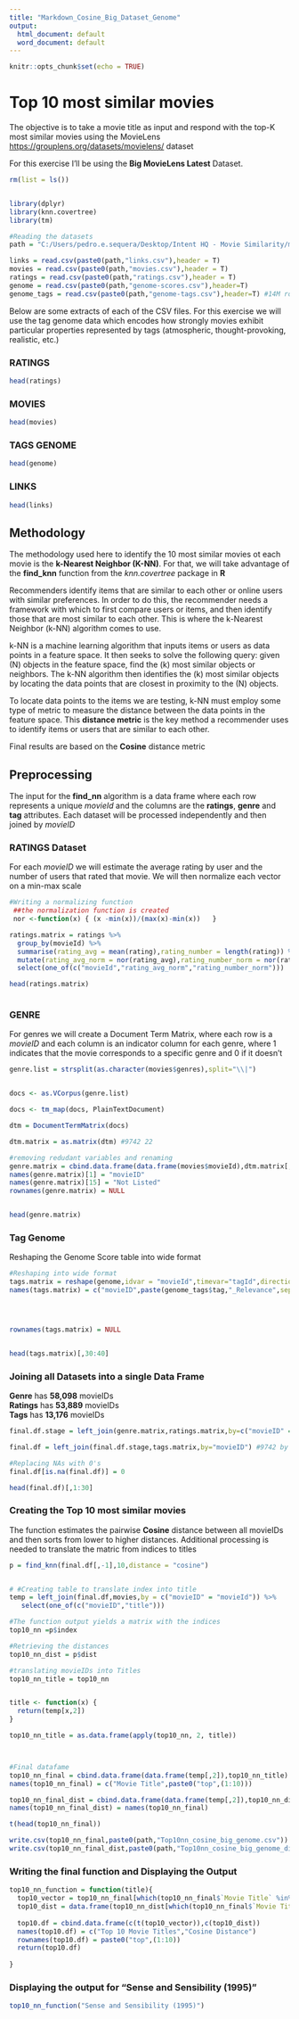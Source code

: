 ```yaml
---
title: "Markdown_Cosine_Big_Dataset_Genome"
output:
  html_document: default
  word_document: default
---
```


```r
knitr::opts_chunk$set(echo = TRUE)
```

# Top 10 most similar movies

The objective is to take a movie title as input and respond with the top-K most similar movies using the MovieLens <https://grouplens.org/datasets/movielens/> dataset

For this exercise I'll be using the **Big MovieLens Latest** Dataset. 




```r
rm(list = ls())


library(dplyr)
library(knn.covertree)
library(tm)

#Reading the datasets
path = "C:/Users/pedro.e.sequera/Desktop/Intent HQ - Movie Similarity/ml-latest/"

links = read.csv(paste0(path,"links.csv"),header = T)
movies = read.csv(paste0(path,"movies.csv"),header = T)
ratings = read.csv(paste0(path,"ratings.csv"),header = T)
genome = read.csv(paste0(path,"genome-scores.csv"),header=T)
genome_tags = read.csv(paste0(path,"genome-tags.csv"),header=T) #14M rows


```


Below are some extracts of each of the CSV files. For this exercise we will use the tag genome data which encodes how strongly movies exhibit particular properties represented by tags (atmospheric, thought-provoking, realistic, etc.)

### RATINGS
```r
head(ratings)
```

### MOVIES
```r
head(movies)
```

### TAGS GENOME
```r
head(genome)
```

### LINKS
```r
head(links)
```

## Methodology 

The methodology used here to identify the 10 most similar movies ot each movie is the **k-Nearest Neighbor (K-NN)**. For that, we will take advantage of the **find_knn** function from the *knn.covertree* package in **R** 

Recommenders identify items that are similar to each other or online users with similar preferences. In order to do this, the recommender needs a framework with which to first compare users or items, and then identify those that are most similar to each other. This is where the k-Nearest Neighbor (k-NN) algorithm comes to use.

k-NN is a machine learning algorithm that inputs items or users as data points in a feature space. It then seeks to solve the following query: given (N) objects in the feature space, find the (k) most similar objects or neighbors. The k-NN algorithm then identifies the (k) most similar objects by locating the data points that are closest in proximity to the (N) objects.

To locate data points to the items we are testing, k-NN must employ some type of metric to measure the distance between the data points in the feature space. This **distance metric** is the key method a recommender uses to identify items or users that are similar to each other. 

Final results are based on the **Cosine** distance metric

## Preprocessing
The input for the **find_nn** algorithm is a data frame where each row represents a unique *movieId* and the columns are the **ratings**, **genre** and **tag** attributes.
Each dataset will be processed independently and then joined by *movieID*

### RATINGS Dataset
For each *movieID* we will estimate the average rating by user and the number of users that rated that movie. 
We will then normalize each vector on a min-max scale 
```r
#Writing a normalizing function
 ##the normalization function is created
 nor <-function(x) { (x -min(x))/(max(x)-min(x))   }

ratings.matrix = ratings %>%
  group_by(movieId) %>%
  summarise(rating_avg = mean(rating),rating_number = length(rating)) %>%
  mutate(rating_avg_norm = nor(rating_avg),rating_number_norm = nor(rating_number)) %>%
  select(one_of(c("movieId","rating_avg_norm","rating_number_norm")))

head(ratings.matrix)



```


### GENRE 
For genres we will create a Document Term Matrix, where each row is a *movieID* and each column is an indicator column for each genre, where 1 indicates that the movie corresponds to a specific genre and 0 if it doesn't
```r
genre.list = strsplit(as.character(movies$genres),split="\\|")


docs <- as.VCorpus(genre.list)

docs <- tm_map(docs, PlainTextDocument)

dtm = DocumentTermMatrix(docs)

dtm.matrix = as.matrix(dtm) #9742 22

#removing redudant variables and renaming
genre.matrix = cbind.data.frame(data.frame(movies$movieId),dtm.matrix[,-1])
names(genre.matrix)[1] = "movieID"
names(genre.matrix)[15] = "Not Listed"
rownames(genre.matrix) = NULL


head(genre.matrix)

```



### Tag Genome
Reshaping the Genome Score table into wide format
```r

#Reshaping into wide format 
tags.matrix = reshape(genome,idvar = "movieId",timevar="tagId",direction="wide" )
names(tags.matrix) = c("movieID",paste(genome_tags$tag,"_Relevance",sep=""))




rownames(tags.matrix) = NULL


head(tags.matrix)[,30:40]

```


### Joining all Datasets into a single Data Frame

**Genre** has **58,098** movieIDs  
**Ratings** has **53,889** movieIDs  
**Tags** has **13,176** movieIDs

```r
final.df.stage = left_join(genre.matrix,ratings.matrix,by=c("movieID" = "movieId"))

final.df = left_join(final.df.stage,tags.matrix,by="movieID") #9742 by 1766

#Replacing NAs with 0's
final.df[is.na(final.df)] = 0

head(final.df)[,1:30]

```

### Creating the Top 10 most similar movies
The function estimates the pairwise **Cosine** distance between all movieIDs and then sorts from lower to higher distances.
Additional processing is needed to translate the matric from indices to titles

```r
p = find_knn(final.df[,-1],10,distance = "cosine")


# #Creating table to translate index into title
temp = left_join(final.df,movies,by = c("movieID" = "movieId")) %>%
   select(one_of(c("movieID","title")))

#The function output yields a matrix with the indices 
top10_nn =p$index

#Retrieving the distances
top10_nn_dist = p$dist

#translating movieIDs into Titles
top10_nn_title = top10_nn


title <- function(x) {
  return(temp[x,2])
} 

top10_nn_title = as.data.frame(apply(top10_nn, 2, title))



#Final datafame
top10_nn_final = cbind.data.frame(data.frame(temp[,2]),top10_nn_title)
names(top10_nn_final) = c("Movie Title",paste0("top",(1:10)))

top10_nn_final_dist = cbind.data.frame(data.frame(temp[,2]),top10_nn_dist)
names(top10_nn_final_dist) = names(top10_nn_final)

t(head(top10_nn_final))

```


```r



write.csv(top10_nn_final,paste0(path,"Top10nn_cosine_big_genome.csv"))
write.csv(top10_nn_final_dist,paste0(path,"Top10nn_cosine_big_genome_dist.csv"))
```




### Writing the final function and Displaying the Output


```r
top10_nn_function = function(title){
  top10_vector = top10_nn_final[which(top10_nn_final$`Movie Title` %in% title),2:11]
  top10_dist = data.frame(top10_nn_dist[which(top10_nn_final$`Movie Title` %in% title),])
  
  top10.df = cbind.data.frame(c(t(top10_vector)),c(top10_dist))
  names(top10.df) = c("Top 10 Movie Titles","Cosine Distance")
  rownames(top10.df) = paste0("top",(1:10))
  return(top10.df)
  
}


```


### Displaying the output for "Sense and Sensibility (1995)"

```r

top10_nn_function("Sense and Sensibility (1995)")

```

